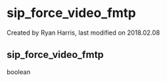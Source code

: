 
# sip_force_video_fmtp 

 Created by  Ryan Harris, last modified on 2018.02.08

## sip_force_video_fmtp

boolean


